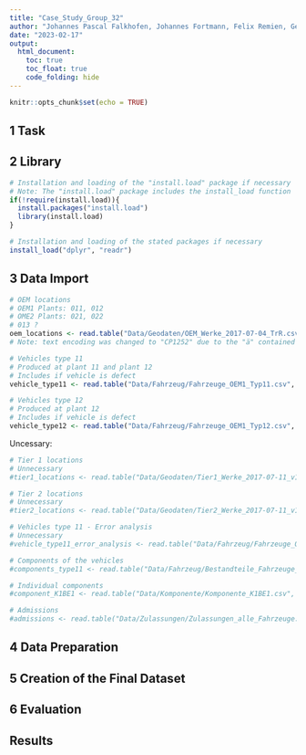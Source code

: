 ```yaml
---
title: "Case_Study_Group_32"
author: "Johannes Pascal Falkhofen, Johannes Fortmann, Felix Remien, Georg Viktor von Usedom, Lennart Rathje"
date: "2023-02-17"
output: 
  html_document:
    toc: true
    toc_float: true
    code_folding: hide
---
```


```r
knitr::opts_chunk$set(echo = TRUE)
```

## 1 Task

## 2 Library 

```r
# Installation and loading of the "install.load" package if necessary 
# Note: The "install.load" package includes the install_load function 
if(!require(install.load)){
  install.packages("install.load")
  library(install.load)
}

# Installation and loading of the stated packages if necessary   
install_load("dplyr", "readr")
```

## 3 Data Import 

```r
# OEM locations 
# OEM1 Plants: 011, 012
# OME2 Plants: 021, 022
# 013 ?
oem_locations <- read.table("Data/Geodaten/OEM_Werke_2017-07-04_TrR.csv", header = TRUE, sep = ";", fileEncoding = "CP1252")
# Note: text encoding was changed to "CP1252" due to the "ä" contained in "Längengrad"

# Vehicles type 11
# Produced at plant 11 and plant 12
# Includes if vehicle is defect 
vehicle_type11 <- read.table("Data/Fahrzeug/Fahrzeuge_OEM1_Typ11.csv", header = TRUE, sep = ",")

# Vehicles type 12
# Produced at plant 12
# Includes if vehicle is defect 
vehicle_type12 <- read.table("Data/Fahrzeug/Fahrzeuge_OEM1_Typ12.csv", header = TRUE, sep = ";")
```

Uncessary: 

```r
# Tier 1 locations
# Unnecessary 
#tier1_locations <- read.table("Data/Geodaten/Tier1_Werke_2017-07-11_v1.2_TrR.csv", header = TRUE, sep = ";", fileEncoding = "CP1252")

# Tier 2 locations
# Unnecessary 
#tier2_locations <- read.table("Data/Geodaten/Tier2_Werke_2017-07-11_v1.2_TrR.csv", header = TRUE, sep = ";", fileEncoding = "CP1252")

# Vehicles type 11 - Error analysis
# Unnecessary 
#vehicle_type11_error_analysis <- read.table("Data/Fahrzeug/Fahrzeuge_OEM1_Typ11_Fehleranalyse.csv", header = TRUE, sep = ",")

# Components of the vehicles 
#components_type11 <- read.table("Data/Fahrzeug/Bestandteile_Fahrzeuge_OEM1_Typ11.csv", header = TRUE, sep = ";")

# Individual components
#component_K1BE1 <- read.table("Data/Komponente/Komponente_K1BE1.csv", header = TRUE, sep = ",")

# Admissions
#admissions <- read.table("Data/Zulassungen/Zulassungen_alle_Fahrzeuge.csv", header = TRUE, sep = ";")
```

## 4 Data Preparation

## 5 Creation of the Final Dataset

## 6 Evaluation

## Results